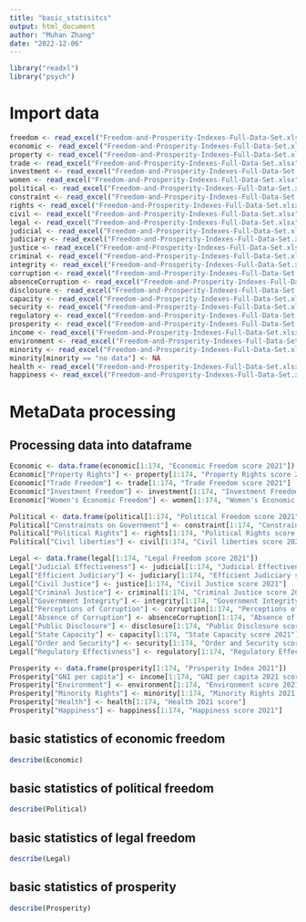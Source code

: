 ```yaml
---
title: "basic_statisitcs"
output: html_document
author: "Muhan Zhang"
date: "2022-12-06"
---
```


```r
library("readxl")
library("psych")

```

# Import data
```r
freedom <- read_excel("Freedom-and-Prosperity-Indexes-Full-Data-Set.xlsx", sheet = " Freedom Index time")
economic <- read_excel("Freedom-and-Prosperity-Indexes-Full-Data-Set.xlsx", sheet = "Economic Freedom time")
property <- read_excel("Freedom-and-Prosperity-Indexes-Full-Data-Set.xlsx", sheet = "Property Rights time")
trade <- read_excel("Freedom-and-Prosperity-Indexes-Full-Data-Set.xlsx", sheet = "Trade Freedom time")
investment <- read_excel("Freedom-and-Prosperity-Indexes-Full-Data-Set.xlsx", sheet = "Investment Freedom time")
women <- read_excel("Freedom-and-Prosperity-Indexes-Full-Data-Set.xlsx", sheet = "Women's Economic freedom time")
political <- read_excel("Freedom-and-Prosperity-Indexes-Full-Data-Set.xlsx", sheet = "Political Freedom time")
constraint <- read_excel("Freedom-and-Prosperity-Indexes-Full-Data-Set.xlsx", sheet = "Constraints on Government time")
rights <- read_excel("Freedom-and-Prosperity-Indexes-Full-Data-Set.xlsx", sheet = "Political Rights time")
civil <- read_excel("Freedom-and-Prosperity-Indexes-Full-Data-Set.xlsx", sheet = "Civil Liberties time")
legal <- read_excel("Freedom-and-Prosperity-Indexes-Full-Data-Set.xlsx", sheet = "Legal Freedom time")
judicial <- read_excel("Freedom-and-Prosperity-Indexes-Full-Data-Set.xlsx", sheet = "Judicial Effectiveness time")
judiciary <- read_excel("Freedom-and-Prosperity-Indexes-Full-Data-Set.xlsx", sheet = "Efficient Judiciary time")
justice <- read_excel("Freedom-and-Prosperity-Indexes-Full-Data-Set.xlsx", sheet = "Civil Justice time")
criminal <- read_excel("Freedom-and-Prosperity-Indexes-Full-Data-Set.xlsx", sheet = "Criminal Justice time")
integrity <- read_excel("Freedom-and-Prosperity-Indexes-Full-Data-Set.xlsx", sheet = " Government Integrity time")
corruption <- read_excel("Freedom-and-Prosperity-Indexes-Full-Data-Set.xlsx", sheet = "Perceptions of Corruption time")
absenceCorruption <- read_excel("Freedom-and-Prosperity-Indexes-Full-Data-Set.xlsx", sheet = "Absence of Corruption time")
disclosure <- read_excel("Freedom-and-Prosperity-Indexes-Full-Data-Set.xlsx", sheet = "Public Disclosure time")
capacity <- read_excel("Freedom-and-Prosperity-Indexes-Full-Data-Set.xlsx", sheet = "State Capacity time")
security <- read_excel("Freedom-and-Prosperity-Indexes-Full-Data-Set.xlsx", sheet = "Order and Security time")
regulatory <- read_excel("Freedom-and-Prosperity-Indexes-Full-Data-Set.xlsx", sheet = "Regulatory Effectivness time")
prosperity <- read_excel("Freedom-and-Prosperity-Indexes-Full-Data-Set.xlsx", sheet = " Prosperity Index time")
income <- read_excel("Freedom-and-Prosperity-Indexes-Full-Data-Set.xlsx", sheet = "Income time")
environment <- read_excel("Freedom-and-Prosperity-Indexes-Full-Data-Set.xlsx", sheet = "Environment time")
minority <- read_excel("Freedom-and-Prosperity-Indexes-Full-Data-Set.xlsx", sheet = "Minority Rights time")
minority[minority == "no data"] <- NA
health <- read_excel("Freedom-and-Prosperity-Indexes-Full-Data-Set.xlsx", sheet = "Health time")
happiness <- read_excel("Freedom-and-Prosperity-Indexes-Full-Data-Set.xlsx", sheet = "Happiness time")
```

# MetaData processing
## Processing data into dataframe 
```R
Economic <- data.frame(economic[1:174, "Economic Freedom score 2021"])
Economic["Property Rights"] <- property[1:174, "Property Rights score 2021"]
Economic["Trade Freedom"] <- trade[1:174, "Trade Freedom score 2021"]
Economic["Investment Freedom"] <- investment[1:174, "Investment Freedom score 2021"]
Economic["Women's Economic Freedom"] <- women[1:174, "Women's Economic Freedom score 2021"]

Political <- data.frame(political[1:174, "Political Freedom score 2021"])
Political["Constrainsts on Government"] <- constraint[1:174, "Constrainsts on Government score 2021"]
Political["Political Rights"] <- rights[1:174, "Political Rights score 2021"]
Political["Civil liberties"] <- civil[1:174, "Civil liberties score 2021"]

Legal <- data.frame(legal[1:174, "Legal Freedom score 2021"])
Legal["Judicial Effectiveness"] <- judicial[1:174, "Judicial Effectiveness score 2021"]
Legal["Efficient Judiciary"] <- judiciary[1:174, "Efficient Judiciary score 2021"]
Legal["Civil Justice"] <- justice[1:174, "Civil Justice score 2021"]
Legal["Criminal Justice"] <- criminal[1:174, "Criminal Justice score 2021"]
Legal["Government Integrity"] <- integrity[1:174, "Government Integrity score 2021"]
Legal["Perceptions of Corruption"] <- corruption[1:174, "Perceptions of Corruption score 2021"]
Legal["Absence of Corruption"] <- absenceCorruption[1:174, "Absence of Corruption  score 2021"]
Legal["Public Disclosure"] <- disclosure[1:174, "Public Disclosure score 2021"]
Legal["State Capacity"] <- capacity[1:174, "State Capacity score 2021"]
Legal["Order and Security"] <- security[1:174, "Order and Security score 2021"]
Legal["Regulatory Effectivness"] <- regulatory[1:174, "Regulatory Effectivness score 2021"]

Prosperity <- data.frame(prosperity[1:174, "Prosperity Index 2021"])
Prosperity["GNI per capita"] <- income[1:174, "GNI per capita 2021 score"]
Prosperity["Environment"] <- environment[1:174, "Environment score 2021"]
Prosperity["Minority Rights"] <- minority[1:174, "Minority Rights 2021 score"]
Prosperity["Health"] <- health[1:174, "Health 2021 score"]
Prosperity["Happiness"] <- happiness[1:174, "Happiness score 2021"]
```

## basic statistics of economic freedom
```R
describe(Economic)
```
## basic statistics of political freedom
```R
describe(Political)
```
## basic statistics of legal freedom
```R
describe(Legal)
```
## basic statistics of prosperity 
```R
describe(Prosperity)
```

